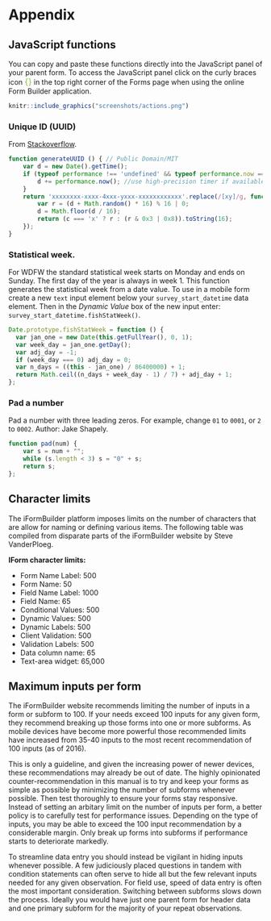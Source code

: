 # Appendix

## JavaScript functions

You can copy and paste these functions directly into the JavaScript panel of your parent form. To access the JavaScript panel click on the curly braces icon <span style="color:#89BD48; font-size: 1.2em;">{}</span> in the top right corner of the Forms page when using the online Form Builder application.


```r
knitr::include_graphics("screenshots/actions.png")
```

### Unique ID (UUID)

From [Stackoverflow](https://stackoverflow.com/questions/105034/create-guid-uuid-in-javascript).

```js
function generateUUID () { // Public Domain/MIT
    var d = new Date().getTime();
    if (typeof performance !== 'undefined' && typeof performance.now === 'function'){
        d += performance.now(); //use high-precision timer if available
    }
    return 'xxxxxxxx-xxxx-4xxx-yxxx-xxxxxxxxxxxx'.replace(/[xy]/g, function (c) {
        var r = (d + Math.random() * 16) % 16 | 0;
        d = Math.floor(d / 16);
        return (c === 'x' ? r : (r & 0x3 | 0x8)).toString(16);
    });
}
```

### Statistical week. 

For WDFW the standard statistical week starts on Monday and ends on Sunday. The first day of the year is always in week 1. This function generates the statistical week from a date value. To use in a mobile form create a new `text` input element below your `survey_start_datetime` data element. Then in the *Dynamic Value* box of the new input enter: `survey_start_datetime.fishStatWeek()`.    

```js
Date.prototype.fishStatWeek = function () {
  var jan_one = new Date(this.getFullYear(), 0, 1);
  var week_day = jan_one.getDay();
  var adj_day = -1;
  if (week_day === 0) adj_day = 0;
  var n_days = ((this - jan_one) / 86400000) + 1;
  return Math.ceil((n_days + week_day - 1) / 7) + adj_day + 1;
};
```

### Pad a number

Pad a number with three leading zeros. For example, change `01` to `0001`, or `2` to `0002`. Author: Jake Shapely.  

```js
function pad(num) {
    var s = num + "";
    while (s.length < 3) s = "0" + s;
    return s;
};
```

## Character limits

The iFormBuilder platform imposes limits on the number of characters that are allow for naming or defining various items. The following table was compiled from disparate parts of the iFormBuilder website by Steve VanderPloeg.   

**IForm character limits:**

* Form Name Label: 500
* Form Name: 50
* Field Name Label: 1000
* Field Name: 65
* Conditional Values: 500
* Dynamic Values: 500
* Dynamic Labels: 500
* Client Validation: 500
* Validation Labels: 500
* Data column name: 65
* Text-area widget: 65,000

## Maximum inputs per form

The iFormBuilder website recommends limiting the number of inputs in a form or subform to 100. If your needs exceed 100 inputs for any given form, they recommend breaking up those forms into one or more subforms. As mobile devices have become more powerful those recommended limits have increased from 35-40 inputs to the most recent recommendation of 100 inputs (as of 2016). 

This is only a guideline, and given the increasing power of newer devices, these recommendations may already be out of date. The highly opinionated counter-recommendation in this manual is to try and keep your forms as simple as possible by minimizing the number of subforms whenever possible. Then test thoroughly to ensure your forms stay responsive. Instead of setting an arbitary limit on the number of inputs per form, a better policy is to carefully test for performance issues. Depending on the type of inputs, you may be able to exceed the 100 input recommendation by a considerable margin. Only break up forms into subforms if performance starts to deteriorate markedly.

To streamline data entry you should instead be vigilant in hiding inputs whenever possible. A few judiciously placed questions in tandem with condition statements can often serve to hide all but the few relevant inputs needed for any given observation. For field use, speed of data entry is often the most important consideration. Switching between subforms slows down the process. Ideally you would have just one parent form for header data and one primary subform for the majority of your repeat observations.


